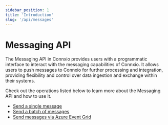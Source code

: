 ```yaml
---
sidebar_position: 1
title: 'Introduction'
slug: '/api/messages'
---
```


# Messaging API

The Messaging API in Connxio provides users with a programmatic interface to interact with the messaging capabilities of Connxio. It allows users to push messages to Connxio for further processing and integration, providing flexibility and control over data ingestion and exchange within their systems.

Check out the operations listed below to learn more about the Messaging API and how to use it.
- [Send a single message](/api/messages/send-single-message)
- [Send a batch of messages](/api/messages/send-batch)
- [Send messages via Azure Event Grid](/api/messages/send-event-grid)
